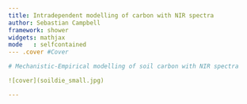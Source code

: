 ```yaml
---
title: Intradependent modelling of carbon with NIR spectra
author: Sebastian Campbell
framework: shower
widgets: mathjax
mode   : selfcontained
--- .cover #Cover

# Mechanistic-Empirical modelling of soil carbon with NIR spectra

![cover](soildie_small.jpg)

---
```

